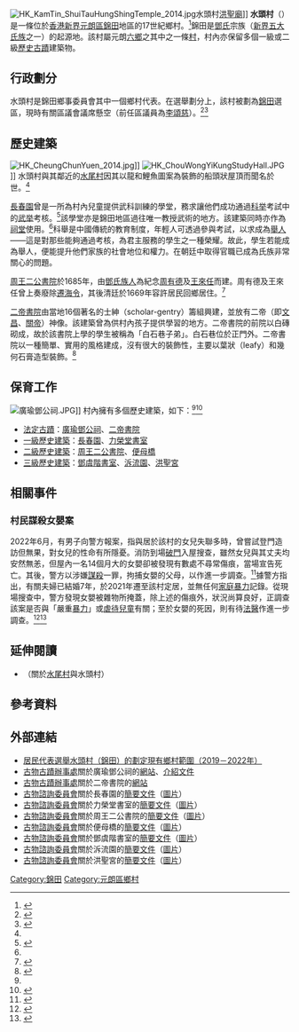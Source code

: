 {{coord|22.445293|N|114.060616|E|display=title}}
[[File:HK_KamTin_ShuiTauHungShingTemple_2014.jpg|thumb]]水頭村[[洪聖廟|洪聖廟]]]]
'''水頭村'''（{{lang-en|Shui Tau Tsuen}}）是一條位於[[香港|香港]][[新界|新界]][[元朗區|元朗區]][[錦田|錦田]]地區的17世紀鄉村。<ref name="lonely">{{Cite web|title=Shui Tau Tsuen. Village in Yuen Long|url=https://www.lonelyplanet.com/china/hong-kong/attractions/shui-tau-tsuen/a/poi-sig/364381/355975|access-date=2022-06-04|publisher=Lonely Planet|language=en}}</ref>錦田是[[香港新界鄧氏|鄧氏]]宗族（[[新界五大氏族|新界五大氏族]]之一）的起源地。該村屬元朗[[六鄉|六鄉]]之其中之一條[[村|村]]，村內亦保留多個一級或二級[[古蹟|歷史古蹟]]建築物。

== 行政劃分 ==
水頭村是錦田鄉事委員會其中一個鄉村代表。在選舉劃分上，該村被劃為[[錦田_(選區)|錦田]]選區，現時有關區議會議席懸空（前任區議員為[[李頌慈|李頌慈]]）。<ref>{{Cite web|title=Recommended District Council Constituency Areas (Yuen Long District)|url=https://www.eac.hk/pdf/distco/2019dc/final/en/M_descriptions(Eng).pdf|access-date=2021-10-07|format=PDF|publisher=[[選舉管理委員會_(香港)|Electoral Affairs Commission]]|language=en}}</ref><ref>{{Cite web|title=Yuen Long District Council - Yuen Long DC Members|url=https://www.districtcouncils.gov.hk/yl/english/members/info/dc_member_list_detail.php?member_id=2517|access-date=2021-10-07|publisher=District Council|language=en}}</ref>

== 歷史建築 ==
[[File:HK_CheungChunYuen_2014.jpg|thumb]]]]
[[File:HK_ChouWongYiKungStudyHall.JPG|thumb]]]]
水頭村與其鄰近的[[水尾村|水尾村]]因其以龍和鯉魚圖案為裝飾的船頭狀屋頂而聞名於世。<ref name="lonely" />

[[長春園_(香港錦田)|長春園]]曾是一所為村內兒童提供武科訓練的學堂，務求讓他們成功通過[[科举|科举]]考試中的[[武举|武举]]考核。<ref name="aab Cheung Chun Yuen">{{Cite web|title=Cheung Chun Yuen, No. 82 Shui Tau Tsuen, Kam Tin|url=https://www.aab.gov.hk/filemanager/aab/common/historicbuilding/en/125_Appraisal_En.pdf|access-date=2022-06-04|work=Historic Building Appraisal|publisher=[[古物諮詢委員會|Antiquities Advisory Board]]|language=en}}</ref>該學堂亦是錦田地區過往唯一教授武術的地方。該建築同時亦作為[[祠堂|祠堂]]使用。<ref name="aab Cheung Chun Yuen" />科舉是中國傳統的教育制度，年輕人可透過參與考試，以求成為[[舉人|舉人]]——這是對那些能夠通過考核，為君主服務的學生之一種榮耀。故此，學生若能成為舉人，便能提升他們家族的社會地位和權力。在朝廷中取得官職已成為氏族非常關心的問題。

[[周王二公書院|周王二公書院]]於1685年，由[[香港新界鄧氏|鄧氏族人]]為紀念[[周有德|周有德]]及[[王來任|王來任]]而建。周有德及王來任曾上奏廢除[[遷界令|遷海令]]，其後清廷於1669年容許居民回鄉居住。<ref>{{Cite web|title=The incredible journey of Yuen Long - Chau Wong Yi Kung Study Hall|url=http://www.go2yl.com/history.asp?id=k15&lang=eng|access-date=2022-06-04|publisher=元朗遊記 The Incredible Journey of Yuen Long|language=en|archive-url=https://web.archive.org/web/20140714150458/http://www.go2yl.com/history.asp?id=k15&lang=eng|archive-date=2014-07-14|dead-url=yes}}</ref>

[[二帝書院|二帝書院]]由當地16個著名的士紳（scholar-gentry）籌組興建，並放有二帝（即[[文昌帝君|文昌]]、[[关羽|關帝]]）神像。該建築曾為供村內孩子提供學習的地方。二帝書院的前院以白磚砌成，故於該書院上學的學生被稱為「白石巷子弟」。白石巷位於正門外。二帝書院以一種簡單、實用的風格建成，沒有很大的裝飾性，主要以葉狀（leafy）和幾何石膏造型裝飾。<ref name="amo Yi Tai">{{Cite web|title=香港法定古蹟 - 新界：二帝書院|url=https://www.amo.gov.hk/tc/historic-buildings/monuments/new-territories/monuments_47/index.html|access-date=2022-06-04|publisher=古物古蹟辦事處|language=zh-HK}}</ref>

== 保育工作 ==
[[File:廣瑜鄧公祠.JPG|thumb]]]]
村內擁有多個歷史建築，如下：<ref name="amo Yi Tai" /><ref>{{Cite web|title=List of the 1,444 Historic Buildings with Assessment Results (as at May 2022)|url=https://www.aab.gov.hk/filemanager/aab/en/content_29/AAB-SM-chi.pdf|access-date=2022-06-04|format=PDF|publisher=[[古物諮詢委員會|Antiquities Advisory Board]]}}</ref>
* [[香港法定古蹟列表|法定古蹟]]：[[廣瑜鄧公祠|廣瑜鄧公祠]]、[[二帝書院|二帝書院]]
* [[香港一級歷史建築列表|一級歷史建築]]：[[長春園_(香港錦田)|長春園]]、[[力榮堂書室|力榮堂書室]]
* [[香港二級歷史建築列表|二級歷史建築]]：[[周王二公書院|周王二公書院]]、[[便母橋|便母橋]]
* [[香港三級歷史建築列表|三級歷史建築]]：[[鄧虞階書室|鄧虞階書室]]、[[泝流園|泝流園]]、[[洪聖廟|洪聖宮]]

== 相關事件 ==
=== 村民謀殺女嬰案 ===
2022年6月，有男子向警方報案，指與居於該村的女兒失聯多時，曾嘗試登門造訪但無果，對女兒的性命有所隱憂。消防到場[[破門|破門]]入屋搜查，雖然女兒與其丈夫均安然無恙，但屋內一名14個月大的女嬰卻被發現有數處不尋常傷痕，當場宣告死亡。其後，警方以涉嫌[[謀殺|謀殺]]一罪，拘捕女嬰的父母，以作進一步調查。<ref>{{Cite web|title=水頭村兇殺｜男子登門尋女揭14個月大孫女倒斃屋內 女嬰父母被捕|url=https://www.hk01.com/突發/777654/水頭村兇殺-男子登門尋女揭14個月大孫女倒斃屋內-女嬰父母被捕|access-date=2022-06-04|date=2022-06-04|last=張家豪|first=鄧海興|work=香港01|language=zh-HK}}</ref>據警方指出，有關夫婦已結婚7年，於2021年遷至該村定居，並無任何[[家庭暴力|家庭暴力]]記錄。從現場搜查中，警方發現女嬰被雜物所掩蓋，除上述的傷痕外，狀況尚算良好，正調查該案是否與「嚴重[[暴力|暴力]]」或[[虐待兒童|虐待兒童]]有關；至於女嬰的死因，則有待[[法醫|法醫]]作進一步調查。<ref>{{Cite web|title=水頭村兇殺｜女嬰死去一至三日 頭顱腫脹 被紙尿片遮蓋|url=https://www.hk01.com/突發/777709/水頭村兇殺-女嬰死去一至三日-頭顱腫脹-被紙尿片遮蓋|access-date=2022-06-04|date=2022-06-04|last=陳浠文|first=曾海帆, 翁鈺輝|work=香港01|language=zh-HK}}</ref><ref>{{Cite web|title=水頭村兇殺案｜女嬰頸部有多處指甲造成傷痕 料死去1至3日|url=https://hd.stheadline.com/news/realtime/hk/2343015/%E5%8D%B3%E6%99%82-%E6%B8%AF%E8%81%9E-%E6%B0%B4%E9%A0%AD%E6%9D%91%E5%85%87%E6%AE%BA%E6%A1%88-%E5%A5%B3%E5%AC%B0%E9%A0%B8%E9%83%A8%E6%9C%89%E5%A4%9A%E8%99%95%E6%8C%87%E7%94%B2%E9%80%A0%E6%88%90%E5%82%B7%E7%97%95-%E6%96%99%E6%AD%BB%E5%8E%BB1%E8%87%B33%E6%97%A5|access-date=2022-06-04|date=2022-06-04|publisher=頭條日報|language=zh-HK}}</ref>

== 延伸閱讀 ==
* {{cite book|title=A Tale of Two Villages: The Story of Changing Village Life in the New Territories|last1=Lee|first1=Ho Yin|last2=DiStefano|first2=Lynne Delehanty|year=2002|publisher=[[Oxford_University_Press|Oxford University Press]]|isbn=978-0-19-592859-4}}（關於[[水尾村|水尾村]]與水頭村）

== 參考資料 ==
{{reflist|2}}

== 外部連結 ==
{{commons category|Shui Tau Tsuen}}
* [https://www.had.gov.hk/rre/images/village_map1922/M/m-kt-09.pdf 居民代表選舉水頭村（錦田）的劃定現有鄉村範圍（2019－2022年）]
* [[古物古蹟辦事處|古物古蹟辦事處]]關於廣瑜鄧公祠的[https://www.amo.gov.hk/tc/historic-buildings/monuments/new-territories/monuments_97/index.html 網站]、[https://www.aab.gov.hk/filemanager/aab/common/147meeting/AAB-46_Annex_A.pdf 介紹文件]
* [[古物古蹟辦事處|古物古蹟辦事處]]關於二帝書院的[https://www.amo.gov.hk/tc/historic-buildings/monuments/new-territories/monuments_47/index.html 網站]
* [[古物諮詢委員會|古物諮詢委員會]]關於長春園的[https://www.aab.gov.hk/filemanager/aab/common/historicbuilding/en/125_Appraisal_En.pdf 簡要文件]（[https://www.aab.gov.hk/filemanager/aab/common/historicbuilding/photo/125_Photo.pdf 圖片]）
* [[古物諮詢委員會|古物諮詢委員會]]關於力榮堂書室的[https://www.aab.gov.hk/filemanager/aab/common/historicbuilding/en/211_Appraisal_En.pdf 簡要文件]（[https://www.aab.gov.hk/filemanager/aab/common/historicbuilding/photo/211_Photo.pdf 圖片]）
* [[古物諮詢委員會|古物諮詢委員會]]關於周王二公書院的[https://www.aab.gov.hk/filemanager/aab/common/historicbuilding/en/223_Appraisal_En.pdf 簡要文件]（[https://www.aab.gov.hk/filemanager/aab/common/historicbuilding/photo/223_Photo.pdf 圖片]）
* [[古物諮詢委員會|古物諮詢委員會]]關於便母橋的[https://www.aab.gov.hk/filemanager/aab/common/historicbuilding/en/309_Appraisal_En.pdf 簡要文件]（[https://www.aab.gov.hk/filemanager/aab/common/historicbuilding/photo/309_Photo.pdf 圖片]）
* [[古物諮詢委員會|古物諮詢委員會]]關於鄧虞階書室的[https://www.aab.gov.hk/filemanager/aab/common/historicbuilding/en/932_Appraisal_En.pdf 簡要文件]（[https://www.aab.gov.hk/filemanager/aab/common/historicbuilding/photo/932_Photo.pdf 圖片]）
* [[古物諮詢委員會|古物諮詢委員會]]關於泝流園的[https://www.aab.gov.hk/filemanager/aab/common/historicbuilding/en/1004_Appraisal_En.pdf 簡要文件]（[https://www.aab.gov.hk/filemanager/aab/common/historicbuilding/photo/1004_Photo.pdf 圖片]）
* [[古物諮詢委員會|古物諮詢委員會]]關於洪聖宮的[https://www.aab.gov.hk/filemanager/aab/common/historicbuilding/en/1046_Appraisal_En.pdf 簡要文件]（[https://www.aab.gov.hk/filemanager/aab/common/historicbuilding/photo/1046_Photo.pdf 圖片]）

{{元朗區}}
{{authority control}}

[[Category:錦田|Category:錦田]]
[[Category:元朗區鄉村|Category:元朗區鄉村]]